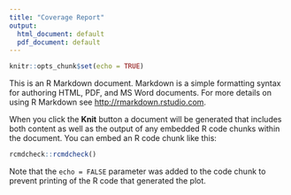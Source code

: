 ```yaml
---
title: "Coverage Report"
output:
  html_document: default
  pdf_document: default
---
```


```r
knitr::opts_chunk$set(echo = TRUE)
```


This is an R Markdown document. Markdown is a simple formatting syntax for authoring HTML, PDF, and MS Word documents. For more details on using R Markdown see <http://rmarkdown.rstudio.com>.

When you click the **Knit** button a document will be generated that includes both content as well as the output of any embedded R code chunks within the document. You can embed an R code chunk like this:

```r
rcmdcheck::rcmdcheck()
```


Note that the `echo = FALSE` parameter was added to the code chunk to prevent printing of the R code that generated the plot.
